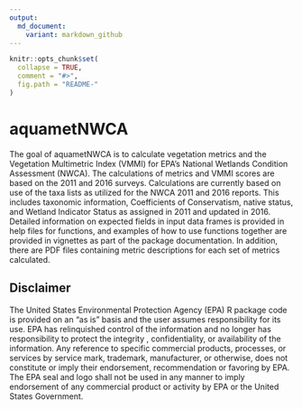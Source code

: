 ```yaml
---
output:
  md_document:
    variant: markdown_github
---
```


<!-- README.md is generated from README.Rmd. Please edit that file -->

```r
knitr::opts_chunk$set(
  collapse = TRUE,
  comment = "#>",
  fig.path = "README-"
)
```

# aquametNWCA

The goal of aquametNWCA is to calculate vegetation metrics and the Vegetation Multimetric Index (VMMI) for EPA's National Wetlands Condition Assessment (NWCA). The calculations of metrics and VMMI scores are based on the 2011 and 2016 surveys. Calculations are currently based on use of the taxa lists as utilized for the NWCA 2011 and 2016 reports. This includes taxonomic information, Coefficients of Conservatism, native status, and Wetland Indicator Status as assigned in 2011 and updated in 2016. Detailed information on expected fields in input data frames is provided in help files for functions, and examples of how to use functions together are provided in vignettes as part of the package documentation. In addition, there are PDF files containing metric descriptions for each set of metrics calculated. 

## Disclaimer

The United States Environmental Protection Agency (EPA) R package code is provided on an "as is" basis and the user assumes responsibility for its use.  EPA has relinquished control of the information and no longer has responsibility to protect the integrity , confidentiality, or availability of the information.  Any reference to specific commercial products, processes, or services by service mark, trademark, manufacturer, or otherwise, does not constitute or imply their endorsement, recommendation or favoring by EPA.  The EPA seal and logo shall not be used in any manner to imply endorsement of any commercial product or activity by EPA or the United States Government.

